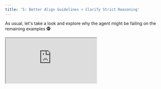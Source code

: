 ```yaml
---
title: '5: Better Align Guidelines + Clarify Strict Reasoning'
---
```


As usual,
let's take a look and explore why the agent might be failing on the remaining examples 🕵️

<div
  style={{
    position: 'relative',
    paddingBottom: '56.25%', // 16:9 ratio
    height: 0,
  }}
>
  <iframe
    style={{
      position: 'absolute',
      top: 0,
      left: 0,
      width: '100%',
      height: '100%',
      border: 'none'
    }}
    src="https://www.youtube.com/embed/B-IfzlbybaM"
    allow="accelerometer; autoplay; clipboard-write; encrypted-media; gyroscope; picture-in-picture"
    allowFullScreen
  />
</div>

The full script for running this iteration can be found
[here](https://github.com/unifyai/demos/blob/main/marking_assistant/optimize_agent/iteration_5.py).

## 🔍 Ignoring Mark Types

Lookg a bit deeper,
it seems we're getting the *same failures* as we were before.
These errors seem quite persistent,
we might need to make more radical changes to try and address them.

Let's revisit each of these failures again,
and explore them in more detail,
to see how we can rectify them.

Given the consistent prevalence of these errors,
it's useful to consider these failing examples **across all experiments**,
and see the different kinds of rationale our agent is giving across each run.

Our evaluation runs serve both as tests for comparing parameter configurations
(when the agent output depend strongly on the changed parameters 🔀)
**and** they also perform a kind of sampling from the noise distribution for each test set example
(when the agent output depends less strongly on the changed parameters across each experiment 📊).

This is one benefit of the flexible spreadsheet design.
Experiments are not indivisible atomic groups,
they're simply labels,
and the raw evaluation data can be juggled in whatever way makes sense to you as the user.

Let's first recap the fixed question ❓,
student answer 📝,
markscheme ☑️, and correct marks ✅,
before unpacking the various agent justifications 🤖 across all experiments.


### Example 207

<Accordion title="❓ Parsed Question [2 Marks]">

Write these in order, smallest first:

   0.34,    1/3,    3.5%

   ……………………   ……………………   ……………………
</Accordion>

<Accordion title="📝 Student's Answer">
1/3, 0.34, 3.5%
</Accordion>

<Accordion title="☑️ Parsed Markscheme">
3.5%, 1/3, 0.34

Part marks and guidance:
- B1 for 1/3 = 0.33… or 33…%
- or B1 for 0.34 = 34%
- or B1 for changing 3.5% to 0.035
- or SC1 for 1/3, 0.34, 3.5%

Accept correct order with equivalent values.
</Accordion>

<Accordion title="✅ Correct Marks [1/2] Rationale">
The candidate's order is 1/3, 0.34, 3.5%. According to the markscheme, this earns SC1 (special case, partially correct ordering) for 1 mark.
</Accordion>

<Accordion title="🤖 Predicted Marks [x/2] Rationales (with added insights💡)">
<Accordion title="simple_agent [0/2] ❌">
The correct order should be 3.5%, 1/3, 0.34. The student's answer is incorrect. [**No reference to SC1 💡**]
</Accordion>
<Accordion title="add_markscheme [0/2] ❌">
The student's ordering is incorrect because smallest first should be 3.5%, 1/3, 0.34, but the student provided 1/3, 0.34, 3.5%. [**No reference to SC1 💡**]
</Accordion>
<Accordion title="add_marking_guidelines [0/2] ❌">
The required order, from smallest to largest, is 3.5%, 1/3, 0.34 (since 3.5% = 0.035, 1/3 ≃ 0.333, and 0.34 = 0.34). The student's answer lists the numbers as 1/3, 0.34, 3.5%, which is not in the correct order. [**No reference to SC1 💡**]
</Accordion>
<Accordion title="add_structured_output [0/2] ❌">
The correct order should list the values from smallest to largest: 3.5% (which is equivalent to 0.035), then 1/3 (approximately 0.333...), and finally 0.34. The student's answer, '1/3, 0.34, 3.5%', does not follow the required order. Therefore, no marks can be awarded for this answer. [**No reference to SC1 💡**]
</Accordion>
<Accordion title="align_context [0/2] ❌">
The correct order, based on numerical values (3.5% = 0.035, 1/3 ≈ 0.333, 0.34 = 0.34), should be 3.5%, 1/3, 0.34. The student's answer (1/3, 0.34, 3.5%) does not follow the 'smallest first' requirement. Therefore, no marks should be awarded. [**No reference to SC1 💡**]
</Accordion>
</Accordion>

Clearly,
the agent is really failing to pick up on the `SC1` mark from the markscheme,
irrespective of the various parameter changes we've made across each experiment run.


### Example 261

<Accordion title="❓ Parsed Question [5 Marks]">

Peter makes a large amount of pink paint by mixing red and white paint in the ratio 2 : 3.

  • Red paint costs £80 per 10 litres.  
  • White paint costs £5 per 10 litres.  
  • Peter sells his pink paint in 10-litre tins for £60 per tin.

Calculate how much profit he makes for each tin he sells.  
You must show your working.

£ …………………………………………
</Accordion>

<Accordion title="📝 Student's Answer">
Peter needs 4 litres of red paint and 6 litres of white paint for every 10-litre batch (because 2 out of 5 parts is red, 3 out of 5 parts is white).
</Accordion>

<Accordion title="☑️ Parsed Markscheme">
25 with correct working (5 marks)

"Correct working" requires evidence of at least M1M1
- M1 for 10 × (2/5) = 4 litres red or for 10 × (3/5) = 6 litres white
- M1 for red costs £8 per litre or for white costs £0.50 per litre
- M1 for cost of one 10-litre can is their 4 × their 8 + their 6 × their 0.5
- M1 for 60 – their 35

Alternative method:
- M1 for 2 : 3 = 20 litres red : 30 litres white
- M1 for 2 × £80 + 3 × £5 = £175
- M1 for (their 175) ÷ 5 = 35
- M1 for 60 – their 35
- M1 for cost of one 10-litre can is their 4 × their 8 + their 6 × their 0.5

If 0 or 1 scored, instead award SC2 for answer 25 with no working or insufficient working
</Accordion>

<Accordion title="✅ Correct Marks [1/5] Rationale">
Awarding 1 mark (M1) for correctly finding that a 10-litre tin contains 4 litres of red and 6 litres of white from the 2:3 ratio. No further steps towards the final profit are shown, so only this 1 mark is earned.
</Accordion>

<Accordion title="🤖 Predicted Marks [x/5] Rationale (with added insights💡)">

<Accordion title="simple_agent [1/5] ✅">
The full solution should involve several steps:
- Determining that in a 10‐litre mix, Peter uses 4 litres of red (2/5 of 10) and 6 litres of white (3/5 of 10).
- Calculating the cost per litre for each colour:
 - Red: £80/10 = £8 per litre, so 4 litres costs 4 × £8 = £32.
 - White: £5/10 = £0.50 per litre, so 6 litres costs 6 × £0.50 = £3.
- Adding the costs gives a total cost of £32 + £3 = £35.
- Subtracting this from the selling price, the profit per tin is £60 − £35 = £25.

The student's answer only identifies the paint volumes (4 litres red and 6 litres white) without completing the cost and profit calculations. [**No reference to M1 💡**]
</Accordion>

<Accordion title="add_markscheme [0/5] ❌">
The student's response only states that Peter needs 4 litres of red paint and 6 litres of white paint per 10-litre batch. It does not show any further working or provide the calculation of the cost of the paints or the profit per tin. Therefore, the answer does not meet the full requirements for the calculation and is awarded 0 marks.  [**No reference to M1 💡**]
</Accordion>

<Accordion title="add_marking_guidelines [1/5] ✅">
The student only shows that a 10‐litre tin requires 4 litres red paint and 6 litres white paint (i.e. the ratio part), but they do not continue to use these figures to work out the cost or the profit. This is an incomplete answer which does not answer the question. [**No reference to M1 💡**]
</Accordion>

<Accordion title="add_structured_output [0/5] ❌">
The student's work shows part of the method by correctly determining that a 10‐litre batch contains 4 litres of red paint and 6 litres of white paint. However, the answer does not extend to calculate the cost of the red and white paint, nor does it compute the final profit per tin by subtracting the total cost from the selling price. According to the mark scheme, a correct final answer of £25 with full working is needed for 5 marks. Since the student has given only part of the working (the mix ratio) and omitted the critical profit calculation, the answer deserves only credit for knowing the ratio. In such cases, with insufficient working, the mark scheme permits awarding SC2 (2 marks) for an answer that states the correct profit value by implication. As the final profit figure is missing, awarding 2 marks is appropriate. [**No reference to M1 💡**]
</Accordion>

<Accordion title="align_context [0/5] ❌">
The answer only shows that Peter uses 4 litres of red paint and 6 litres of white paint in a 10‑litre batch. However, the question asks for the profit per tin, which requires further calculation including the cost of the paints and then subtracting from the selling price (£60). No profit calculation or final numerical answer for the profit is given. As a result, none of the required steps for computing profit were provided. Therefore, no marks can be awarded. [**No reference to M1 💡**]
</Accordion>
</Accordion>

Again,
regardless of our parameter variations,
it seems as though the agent is not correctly understanding the M1 mark in the markscheme,
which clearly states `M1 for 10 × (2/5) = 4 litres red or for 10 × (3/5) = 6 litres white`.
Even on the two occassions where it got things right,
it feels like a lucky guess,
as this was not justified via the markscheme's M1 mark.

Example 132 (c) is failing for a slighly different reason,
and so we'll consider this separately.

In general,
as we get deeper into the evaluation iterations,
it's often wise to consider multiple failure modes **at once**.
Larger evals can be expensive to run,
and you generally want to use **all** of the newly gained knowledge to try and improve your agent in the next evaluation run,
even if this means making several unrelated changes to address several unrelated failure modes.

## 🔍 Lenient Reasoning

Let's perform the same deepe analysis for Example 132 (c),
and see what's going wrong in this case.

### Example 132 (c)

<Accordion title="❓ Parsed Question [2 Marks]">
A newspaper headline reads: 'High temperatures make more people buy ice cream!' Does the graph above prove this claim? Give a reason for your decision.
</Accordion>

<Accordion title="📝 Student's Answer">
No. The graph alone does not completely prove the claim, because we cannot be certain this trend always holds true in all situations.
</Accordion>

<Accordion title="☑️ Parsed Markscheme">
Answer: No, because there may be other factors involved (2 marks)
Guidance: B1 for 'No', with partial reason.
</Accordion>

<Accordion title="✅ Correct Marks [1/2] Rationale">
The mark scheme gives 2 marks if the student states "No, there may be other factors involved." Here, only a partial reason is given, so 1 mark is awarded for denying that the graph proves the claim but not fully explaining other possible factors.
</Accordion>

<Accordion title="🤖 Predicted Marks [x/2] Rationale (with added insights💡)">

<Accordion title="simple_agent [2/2] ❌">
The response correctly explains that the graph, by itself, does not prove the claim as it only shows a correlation under the conditions measured. [**No mention of other factors, which is needed 💡**]
</Accordion>

<Accordion title="add_markscheme [2/2] ❌">
[**No rationale given at all! 💡**]
</Accordion>

<Accordion title="add_marking_guidelines [2/2] ❌">
[**No rationale given at all! 💡**]
</Accordion>

<Accordion title="add_structured_output [2/2] ❌">
The explanation correctly states that the graph alone does not prove the claim due to other potential factors affecting ice cream sales. This answer meets the criteria for 2 marks. [**Not true, the student doesn't mention "other potential factors affecting ice cream sales" 💡**]
</Accordion>

<Accordion title="align_context [2/2] ❌">
The answer indicates that the graph alone does not fully prove the claim since other factors might be involved, which adequately meets the criteria for the mark scheme. [**Not true, the student doesn't mention "other factors might be involved" 💡**]
</Accordion>

</Accordion>

In this case,
it's not so much an error with understanding the mark types,
it's more of an issue with falsely hallucinating things the student said,
or perhaps being very liberal in the interpretation.

Perhaps the agent is confusing the markscheme with the student answer.
The student's answer "we cannot be certain this trend always holds true" is very different to "there may be other factors involved".

The former (incorrect) assumes the trend does exist,
but just might not continue,
while the (correct) latter is a point about correlation != causation,
indicating the apparent causation may not exist at all.

## 🔀 Better Align Guidelines

<div
  style={{
    position: 'relative',
    paddingBottom: '56.25%', // 16:9 ratio
    height: 0,
  }}
>
  <iframe
    style={{
      position: 'absolute',
      top: 0,
      left: 0,
      width: '100%',
      height: '100%',
      border: 'none'
    }}
    src="https://www.youtube.com/embed/GM8GaOIKbJk"
    allow="accelerometer; autoplay; clipboard-write; encrypted-media; gyroscope; picture-in-picture"
    allowFullScreen
  />
</div>

Firstly,
the recurring problem for **Example 207 and 261**  seems to be that the agent doesn't remember and/or understand the different types of marks (B1, SC1, M1 etc.).
Let's be more explicit,
and parse each sub-question markscheme for the different mark types,
and add the explanations directly as part of the sub-question specific markschemes,
and see if this improves performance.

Let's first create a dictionary with the mark type explanations,
written in a more direct manner to accompany the subquestion-specific markschemes and to make it easier to parse:

```python
mark_types = {
    "M": "M{num} ({num_marks}) should be awarded if a correct method is used, and should not be lost for purely numerical errors.",
    "A": "A{num} ({num_marks}) should be awarded for an accurate answer, and this depends on preceding M (method) marks. If preceding M (method marks are not awarded, then A{num} cannot be awarded).",
    "B": "B{num} ({num_marks}) should be awarded for the correct final answer, a partially correct answer, or a correct intermediate stage (depending on how this is expressed and explained below). B{num} is independent of M (method) marks.",
    "SC": "SC{num} ({num_marks}) should be awarded for the special cases explained below, which are worthy of some credit.",
}
```

Let's then write a simple function to update each sub-question specific markscheme,
prepending the markscheme with the relevant definitions from our `mark_types` dict,
so that the agent has all the relevant information close at hand:

```python
@unify.traced(name="update_markscheme{subquestion}")
def update_markscheme(subquestion: str, markscheme: str):
    m_marks = sorted(list(set(re.findall(r"M\d+", markscheme))))
    a_marks = sorted(list(set(re.findall(r"A\d+", markscheme))))
    b_marks = sorted(list(set(re.findall(r"B\d+", markscheme))))
    sc_marks = sorted(list(set(re.findall(r"SC\d+", markscheme))))
    if not any(m_marks + a_marks + b_marks + sc_marks):
        return markscheme
    markscheme = (
        "{mark_types}With this in mind, marks should be awarded as follows:\n"
        + markscheme
    )
    for marks in (m_marks, a_marks, b_marks, sc_marks):
        for mark in marks:
            key = "".join(c for c in mark if not c.isdigit())
            num_marks = int("".join(c for c in mark if c.isdigit()))
            explanation = mark_types[key]
            explanation = explanation.replace(
                "{num}",
                str(num_marks),
            ).replace(
                "{num_marks}",
                "1 mark" if num_marks == 1 else f"{num_marks} marks",
            )
            markscheme = markscheme.replace(
                "{mark_types}",
                explanation + "\n{mark_types}",
            )
    markscheme = markscheme.replace(
        "{mark_types}",
        "",
    )
    return markscheme
```

Let's now update our `call_agent` method such that the markscheme changes are dynamically applied before passing to the agent:

```python {24-27}
@unify.traced
def call_agent(
    system_msg,
    question,
    sub_questions,
    markscheme,
    answer,
    available_marks_total,
):
    local_agent = agent.copy()
    with_subqs = len(markscheme) > 1
    response_format = create_response_format(
        list(markscheme.keys()) if with_subqs else None,
    )
    local_agent.set_response_format(response_format)
    if with_subqs:
        output_response_exp = output_response_explanations["with_subqs"]
        output_response_exp = output_response_exp.replace(
            "{subquestions}",
            ", ".join(list(markscheme.keys())),
        )
    else:
        output_response_exp = output_response_explanations["without_subqs"]
    markscheme = {
        k: update_markscheme(f"_{k}" if k != "_" else "", v)
        for k, v in markscheme.items()
    }
    local_agent.set_system_message(
        system_msg.replace(
            "{question}",
            textwrap.indent(question, " " * 4),
        )
        .replace(
            "{markscheme}",
            pretty_print_dict(markscheme, indent=4),
        )
        .replace(
            "{answer}",
            pretty_print_dict(answer, indent=4),
        )
        .replace(
            "{available_marks_total}",
            str(available_marks_total),
        )
        .replace(
            "{questions_markscheme_and_answers}",
            pretty_print_dict(
                {
                    k: {
                        "sub-question": sub_questions[k],
                        "markscheme": markscheme[k],
                        "answer": answer[k],
                    }
                    for k in sub_questions.keys()
                },
                indent=4,
            ),
        )
        .replace(
            "{output_response_explanation}",
            output_response_exp,
        ),
    )
    ret = local_agent.generate()
    if "```" in ret:
        ret = ret.split("```")[-2].lstrip("json")
    ret = response_format.model_validate_json(ret).model_dump()
    if not with_subqs:
        return {"_": ret}
    return ret
```

## 🔀 Clarify Strict Reasoning

We've just addressed the recurring problem for **Example 207 and 261**,
but the failure for **Example 132 (c)** was quite different.

Let's add another instructions to our `general_guidelines` variable,
with an imaginary extra piece of guidance,
to try and avoid the leniency we've observed in the marking of **Example 132 (c)**.

```
general_guidelines = (
    general_guidelines.rstrip("-")
    + """15.
When students are explaining something in their answer, then their explanation must make *exactly* the same point(s) as are made in the markscheme. The wording can be slightly different, but the underlying observations/reasons must be *identical*, unless otherwise stated *explicitly* in the markscheme.

----
"""
)
```

## 🧪 Rerun Tests

Now we've made *both* of these changes,
let's re-run our evals to see if *either* of these changes were able to address the problems they're intended to resolve.

```python {2}
with unify.Experiment(
    "align_guidelines_and_clarify_reasoning",
    overwrite=True,
), unify.Params(
    system_message=system_message,
    dataset="TestSet10",
    source=unify.get_source(),
):
    unify.map(
        evaluate,
        [dict(**d.entries, _system_message=system_message) for d in test_set_10],
        name="Evals",
    )
```

Our failure mechanisms are **exactly the same** as before,
clearly the agent is still struggling to correctly reason about the different mark types.

Let's take a look at the traces,
to ensure that the system message template has been implemented correctly,
and each LLM call has the template variables in the system message populated correctly.

<div
  style={{
    position: 'relative',
    paddingBottom: '56.25%', // 16:9 ratio
    height: 0,
  }}
>
  <iframe
    style={{
      position: 'absolute',
      top: 0,
      left: 0,
      width: '100%',
      height: '100%',
      border: 'none'
    }}
    src="https://www.youtube.com/embed/{placeholder}"
    allow="accelerometer; autoplay; clipboard-write; encrypted-media; gyroscope; picture-in-picture"
    allowFullScreen
  />
</div>

It seems as though everything was implemented correctly,
and the per-LLM system messages look good ✅

Again, let's explore what's going wrong in the next iteration 🔁
